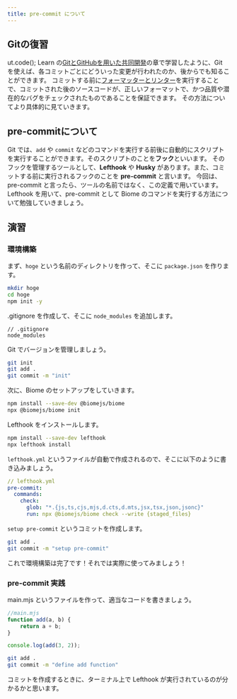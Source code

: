 ```yaml
---
title: pre-commit について
---
```


## Gitの復習
ut.code(); Learn の[GitとGitHubを用いた共同開発](https://learn.utcode.net/docs/web-servers/github/)の章で学習したように、Git を使えば、各コミットごとにどういった変更が行われたのか、後からでも知ることができます。
コミットする前に[フォーマッターとリンター](/toolchain/t1-formatter-and-linter/)を実行することで、コミットされた後のソースコードが、正しいフォーマットで、かつ品質や潜在的なバグをチェックされたものであることを保証できます。
その方法についてより具体的に見ていきます。

## pre-commitについて
Git では、`add` や `commit` などのコマンドを実行する前後に自動的にスクリプトを実行することができます。そのスクリプトのことを**フック**といいます。
そのフックを管理するツールとして、**Lefthook** や **Husky** があります。また、コミットする前に実行されるフックのことを **pre-commit** と言います。
今回は、pre-commit と言ったら、ツールの名前ではなく、この定義で用いています。
Lefthook を用いて、pre-commit として Biome のコマンドを実行する方法について勉強していきましょう。

## 演習
### 環境構築
まず、`hoge` という名前のディレクトリを作って、そこに `package.json` を作ります。
```sh
mkdir hoge
cd hoge
npm init -y
```
.gitignore を作成して、そこに `node_modules` を追加します。
```
// .gitignore
node_modules
```
Git でバージョンを管理しましょう。
```sh
git init
git add .
git commit -m "init"
```
次に、Biome のセットアップをしていきます。
```sh
npm install --save-dev @biomejs/biome
npx @biomejs/biome init
```
Lefthook をインストールします。
```sh
npm install --save-dev lefthook
npx lefthook install
```
`lefthook.yml` というファイルが自動で作成されるので、そこに以下のように書き込みましょう。
```yml
// lefthook.yml
pre-commit:
  commands:
    check:
      glob: "*.{js,ts,cjs,mjs,d.cts,d.mts,jsx,tsx,json,jsonc}"
      run: npx @biomejs/biome check --write {staged_files}
``` 
`setup pre-commit` というコミットを作成します。
```sh
git add .
git commit -m "setup pre-commit"
```
これで環境構築は完了です！それでは実際に使ってみましょう！

### pre-commit 実践
main.mjs というファイルを作って、適当なコードを書きましょう。
```js
//main.mjs
function add(a, b) {
	return a + b;
}

console.log(add(3, 2));
```
```sh
git add .
git commit -m "define add function"
```
コミットを作成するときに、ターミナル上で Lefthook が実行されているのが分かるかと思います。

